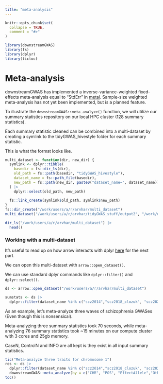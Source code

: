 ```yaml
---
title: "meta-analysis"
---
```


```r
knitr::opts_chunk$set(
  collapse = TRUE,
  comment = "#>"
)
```

```r
library(downstreamGWAS)
library(fs)
library(dplyr)
library(tictoc)
```

# Meta-analysis

downstreamGWAS has implemented a inverse-variance-weighted fixed-effects meta-analysis equal to "StdErr" in [metal](https://genome.sph.umich.edu/wiki/METAL_Documentation). Sample-size weighted meta-analysis has not yet been implemented, but is a planned feature.

To illustrate the `downstreamGWAS::meta_analyze()` function, we will utilize our summary statistics repository on our local HPC cluster (128 summary statistics).

Each summary statistic cleaned can be combined into a multi-dataset by creating a symlink to the tidyGWAS_hivestyle folder for each summary statistic.

This is what the format looks like.

```r
multi_dataset <- function(dir, new_dir) {
  symlink <- dplyr::tibble(
    basedir = fs::dir_ls(dir),
    old_path = fs::path(basedir, "tidyGWAS_hivestyle"),
    dataset_name = fs::path_file(basedir),
    new_path = fs::path(new_dir, paste0("dataset_name=", dataset_name))
  ) |> 
    dplyr::select(old_path, new_path)
  
  fs::link_create(symlink$old_path, symlink$new_path)
}
fs::dir_create("/work/users/a/r/arvhar/multi_dataset")
multi_dataset("/work/users/a/r/arvhar/tidyGWAS_stuff/output2", "/work/users/a/r/arvhar/multi_dataset")

dir_ls("/work/users/a/r/arvhar/multi_dataset") |> 
  head()
```

### Working with a multi-dataset

It's useful to read up on how arrow interacts with dplyr [here](https://arrow.apache.org/docs/r/articles/data_wrangling.html) for the next part.

We can open this multi-dataset with `arrow::open_dataset()`.

We can use standard dplyr commands like `dplyr::filter()` and `dplyr::select()`.

```r
ds <- arrow::open_dataset("/work/users/a/r/arvhar/multi_dataset")

sumstats <- ds |> 
  dplyr::filter(dataset_name %in% c("scz2014","scz2018_clozuk", "scz2022"))
```

As an example, let's meta-analyze three waves of schizophrenia GWASes (Even though this is nonsensical).

Meta-analyzing three summary statistics took 70 seconds, while meta-analyzing 76 summary statistics took ~15 minutes on our compute cluster with 3 cores and 25gb memory.

CaseN, ControlN and INFO are all kept is they exist in all input summary statistics.


```r
tic("Meta-analyze three traits for chromosome 1")
res <- ds |> 
  dplyr::filter(dataset_name %in% c("scz2014","scz2018_clozuk", "scz2022")) |> 
  downstreamGWAS::meta_analyze(by = c("CHR", "POS", "EffectAllele","OtherAllele", "RSID"))
toc()
```
